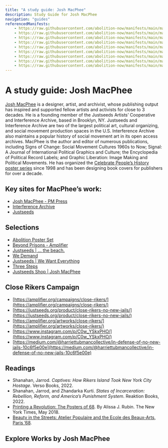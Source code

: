 ```yaml
---
title: "A study guide: Josh MacPhee"
description: Study Guide for Josh MacPhee
navigation: "guides"
referencedManifests:
    - https://raw.githubusercontent.com/abolition-now/manifests/main/manifests/0003_thebeach.json
    - https://raw.githubusercontent.com/abolition-now/manifests/main/manifests/0003_prisonsdontwork.json
    - https://raw.githubusercontent.com/abolition-now/manifests/main/manifests/0003_kaboom.json
    - https://raw.githubusercontent.com/abolition-now/manifests/main/manifests/0003_walterrodney.json
    - https://raw.githubusercontent.com/abolition-now/manifests/main/manifests/0003_johnbrown.json
    - https://raw.githubusercontent.com/abolition-now/manifests/main/manifests/0003_beyondprison.json
    - https://raw.githubusercontent.com/abolition-now/manifests/main/manifests/0003_threeprinciples.json
    - https://raw.githubusercontent.com/abolition-now/manifests/main/manifests/0003_educationcostsless.json
    - https://raw.githubusercontent.com/abolition-now/manifests/main/manifests/0003_wedemand.json
---
```


# A study guide: Josh MacPhee

[Josh MacPhee](https://blog.pmpress.org/authors-artists-comrades/josh-macphee/) is a designer, artist, and archivist, whose publishing output has inspired and supported
fellow artists and activists for close to 3 decades. He is a founding member of the Justseeds Artists’
Cooperative and Interference Archive, based in Brooklyn, NY. Justseeds and Interference Archive are
two of the largest political art, cultural organizing, and social movement production spaces in the U.S.
Interference Archive also maintains a popular history of social movement art in its open access archives.
MacPhee is the author and editor of numerous publications, including Signs of Change: Social Movement
Cultures 1960s to Now; Signal: A Journal of International Political Graphics and Culture; the Encyclopedia
of Political Record Labels; and Graphic Liberation: Image Making and Political Movements. He has
organized the [Celebrate People’s History poster series](https://justseeds.org/project/cph/) since 1998 and has been
designing book covers for publishers for over a decade.

## Key sites for MacPhee’s work:

* [Josh MacPhee - PM Press](https://blog.pmpress.org/authors-artists-comrades/josh-macphee/)
* [Interference Archive](https://interferencearchive.org/)
* [Justseeds](https://justseeds.org/)

## Selections

* [Abolition Poster Set](https://amplifier.org/artworks/beyond-prisons/)
* [Beyond Prisons - Amplifier](https://amplifier.org/artworks/beyond-prisons/)
* [Justseeds | ... the beach.](https://justseeds.org/product/the-beach/)
* [We Demand](https://justseeds.org/product/we-demand/)
* [Justseeds | We Want Everything](https://justseeds.org/product/we-want-everything-2/)
* [Three Steps](https://justseeds.org/product/three-steps-5/)
* [Justseeds Shop | Josh MacPhee](https://justseeds.org/shop/?js-artist=josh-macphee)

## Close Rikers Campaign

* [https://amplifier.org/campaigns/close-rikers/](https://amplifier.org/campaigns/close-rikers/)
* [https://justseeds.org/product/close-rikers-no-new-jails/](https://justseeds.org/product/close-rikers-no-new-jails/)
* [https://amplifier.org/artworks/close-rikers/](https://amplifier.org/artworks/close-rikers/)
* [https://www.instagram.com/p/C0w_YSkxPHO/](https://www.instagram.com/p/C0w_YSkxPHO/)
* [https://medium.com/@harriettubmancollective/in-defense-of-no-new-jails-10c6f5e00e](https://medium.com/@harriettubmancollective/in-defense-of-no-new-jails-10c6f5e00e)

## Readings

* Shanahan, Jarrod. *Captives: How Rikers Island Took New York City Hostage*. Verso Books, 2022.
* Shanahan, Jarrod, and Zhandarka Kurti. *States of Incarceration: Rebellion, Reform, and America’s Punishment System*. Reaktion Books, 2022.
* [Printing a Revolution: The Posters of 68](https://www.nytimes.com/2018/05/04/arts/design/may-1968-paris.html). By Alissa J. Rubin. The New York Times, May 2018.
* [Beauty in the Streets: Atelier Populaire and the Ecole des Beaux-Arts, Paris ’68](https://aap68.yale.edu/beauty-streets-atelier-populaire-and-ecole-des-beaux-arts-paris-68-1).

## Explore Works by Josh MacPhee

<ReferencedItems />